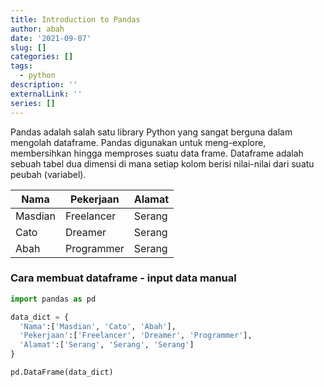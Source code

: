 ```yaml
---
title: Introduction to Pandas
author: abah
date: '2021-09-07'
slug: []
categories: []
tags:
  - python
description: ''
externalLink: ''
series: []
---
```


Pandas adalah salah satu library Python yang sangat berguna dalam mengolah dataframe. Pandas digunakan untuk meng-explore, membersihkan hingga memproses suatu data frame. Dataframe adalah sebuah tabel dua dimensi di mana setiap kolom berisi nilai-nilai dari suatu peubah (variabel).

| Nama    | Pekerjaan  | Alamat |
|---------|------------|--------|
| Masdian | Freelancer | Serang |
| Cato    | Dreamer    | Serang |
| Abah    | Programmer | Serang |

### Cara membuat dataframe - input data manual

```python
import pandas as pd

data_dict = {
  'Nama':['Masdian', 'Cato', 'Abah'],
  'Pekerjaan':['Freelancer', 'Dreamer', 'Programmer'],
  'Alamat':['Serang', 'Serang', 'Serang']
}

pd.DataFrame(data_dict)
```
